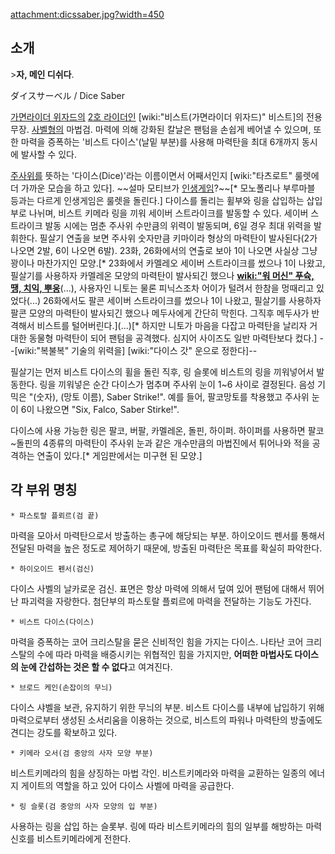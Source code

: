 attachment:dicssaber.jpg?width=450

== 소개 ==
>'''자, 메인 디쉬다'''.
   
ダイスサーベル / Dice Saber

[[가면라이더 위자드]]의 [[2호 라이더]]인 [wiki:"비스트(가면라이더 위자드)" 비스트]의 전용 무장. [[사벨]]형의 마법검. 마력에 의해 강화된 칼날은 팬텀을 손쉽게 베어낼 수 있으며, 또한 마력을 증폭하는 '비스트 다이스'(날밑 부분)를 사용해 마력탄을 최대 6개까지 동시에 발사할 수 있다.

[[주사위]]를 뜻하는 '다이스(Dice)'라는 이름이면서 어째서인지 [wiki:"타츠로트" 룰렛에 더 가까운 모습을 하고 있다]. ~~설마 모티브가 [[인생게임]]?~~[* 모노폴리나 부루마블 등과는 다르게 인생게임은 룰렛을 돌린다.] 다이스를 돌리는 휠부와 링을 삽입하는 삽입부로 나뉘며, 비스트 키메라 링을 끼워 세이버 스트라이크를 발동할 수 있다. 세이버 스트라이크 발동 시에는 멈춘 주사위 수만큼의 위력이 발동되며, 6일 경우 최대 위력을 발휘한다. 필살기 연출을 보면 주사위 숫자만큼 키마이라 형상의 마력탄이 발사된다(2가 나오면 2발, 6이 나오면 6발). 23화, 26화에서의 연출로 보아 1이 나오면 사실상 그냥 꽝이나 마찬가지인 모양.[* 23화에서 카멜레오 세이버 스트라이크를 썼으나 1이 나왔고, 필살기를 사용하자 카멜레온 모양의 마력탄이 발사되긴 했으나 '''[[wiki:"워 머신" 푸슉, 땡, 치익, 뿌웅]]'''(...), 사용자인 니토는 물론 피닉스조차 어이가 털려서 한참을 멍때리고 있었다(...) 26화에서도 팔콘 세이버 스트라이크를 썼으나 1이 나왔고, 필살기를 사용하자 팔콘 모양의 마력탄이 발사되긴 했으나 메두사에게 간단히 막힌다. 그직후 메두사가 반격해서 비스트를 털어버린다.](...)[* 하지만 니토가 마음을 다잡고 마력탄을 날리자 거대한 동물형 마력탄이 되어 팬텀을 공격했다. 심지어 사이즈도 일반 마력탄보다 컸다.] --[wiki:"복불복" 기술의 위력을] [wiki:"다이스 갓" 운으로 정한다]--

필살기는 먼저 비스트 다이스의 휠을 돌린 직후, 링 슬롯에 비스트의 링을 끼워넣어서 발동한다. 링을 끼워넣은 순간 다이스가 멈추며 주사위 눈이 1~6 사이로 결정된다. 음성 기믹은 "(숫자), (망토 이름), Saber Strike!". 예를 들어, 팔코망토를 착용했고 주사위 눈이 6이 나왔으면 "Six, Falco, Saber Stirke!".

다이스에 사용 가능한 링은 팔코, 버팔, 카멜레온, 돌핀, 하이퍼. 하이퍼를 사용하면 팔코~돌핀의 4종류의 마력탄이 주사위 눈과 같은 개수만큼의 마법진에서 튀어나와 적을 공격하는 연출이 있다.[* 게임판에서는 미구현 된 모양.]

== 각 부위 명칭 ==
 * 파스토랄 플뢰르(검 끝)
마력을 모아서 마력탄으로서 방출하는 총구에 해당되는 부분. 하이오이드 펜서를 통해서 전달된 마력을 높은 정도로 제어하기 때문에, 방출된 마력탄은 목표를 확실히 파악한다.

 * 하이오이드 펜서(검신)
다이스 사벨의 날카로운 검신. 표면은 항상 마력에 의해서 덮여 있어 팬텀에 대해서 뛰어난 파괴력을 자랑한다. 첨단부의 파스토랄 플뢰르에 마력을 전달하는 기능도 가진다.

 * 비스트 다이스(다이스)
마력을 증폭하는 코어 크리스탈을 묻은 신비적인 힘을 가지는 다이스. 나타난 코어 크리스탈의 수에 따라 마력을 배증시키는 위협적인 힘을 가지지만, '''어떠한 마법사도 다이스의 눈에 간섭하는 것은 할 수 없다'''고 여겨진다.

 * 브로드 케인(손잡이의 무늬)
다이스 샤벨을 보관, 유지하기 위한 무늬의 부분. 비스트 다이스를 내부에 납입하기 위해 마력으로부터 생성된 소서리움을 이용하는 것으로, 비스트의 파워나 마력탄의 방출에도 견디는 강도를 확보하고 있다.

 * 키메라 오서(검 중앙의 사자 모양 부분)
비스트키메라의 힘을 상징하는 마법 각인. 비스트키메라와 마력을 교환하는 일종의 에너지 게이트의 역할을 하고 있어 다이스 사벨에 마력을 공급한다.

 * 링 슬롯(검 중앙의 사자 모양의 입 부분)
사용하는 링을 삽입 하는 슬롯부. 링에 따라 비스트키메라의 힘의 일부를 해방하는 마력 신호를 비스트키메라에게 전한다.

